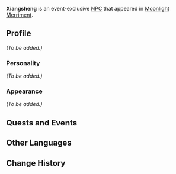 {{Meta
<!-- Remove this template after adding the missing info -->
|missing_NPC_profile  = yes
}}
{{Character Infobox
|type             = Event NPC
|image            = NPC Xiangsheng.jpg
|region           = Liyue
|affiliation      = Millelith
|title            = Millelith
}}
'''Xiangsheng''' is an event-exclusive [[NPC]] that appeared in [[Moonlight Merriment]].

==Profile==
<!-- detailed story/lore information goes here -->
''(To be added.)''

===Personality===
''(To be added.)''

===Appearance===
''(To be added.)''

==Quests and Events==
{{Quests and Events}}

==Other Languages==
{{Other Languages
|default_hidden = 1
|en      = Xiangsheng
|zhs     = 祥生
|zhs_rm  = Xiángshēng
|zht     = 祥生
|zht_rm  = Xiángshēng
|ja      = 祥生
|ja_rm   = Shousei{{Assumed}}
|ko      = 상서
|ko_rm   = Sangseo
|es      = Xiangsheng
|fr      = Xiangsheng
|ru      = Сян Шэн
|th      = Xiangsheng
|vi      = Xiangsheng
|de      = Xiangsheng
|id      = Xiangsheng
|pt      = Xiangsheng
}}

==Change History==
{{Change History|2.1}}